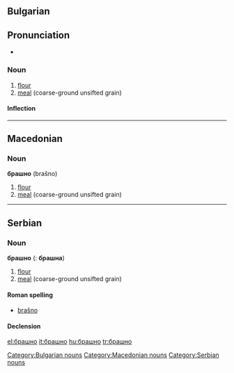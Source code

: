==Bulgarian==

==Pronunciation==
* {{IPA|/brəʃ'nɔ/|lang=}}

===Noun===
{{infl|bg|noun|g=n|tr=brashnó}}

#[[flour]]
#[[meal]] (coarse-ground unsifted grain)

====Inflection====
{{bg-noun-n-a|брашн|о}}

[[Category:Bulgarian nouns]]

----

==Macedonian==
===Noun===
'''брашно''' (brašno) {{n}}

#[[flour]]
#[[meal]] (coarse-ground unsifted grain)

[[Category:Macedonian nouns]]

----

==Serbian==
===Noun===
'''брашно''' {{n}} ({{p}}: '''брашна''')

# [[flour]]
# [[meal]] (coarse-ground unsifted grain)

====Roman spelling====
*[[brašno#Serbian|brašno]]

====Declension====
{{sr-decl-noun
|брашно|брашна
|брашна|брашна
|брашну|брашнима
|брашно|брашна
|брашно|брашна
|брашном|брашнима
|брашну|брашнима
}}

[[Category:Serbian nouns]]

[[el:брашно]]
[[it:брашно]]
[[hu:брашно]]
[[tr:брашно]]